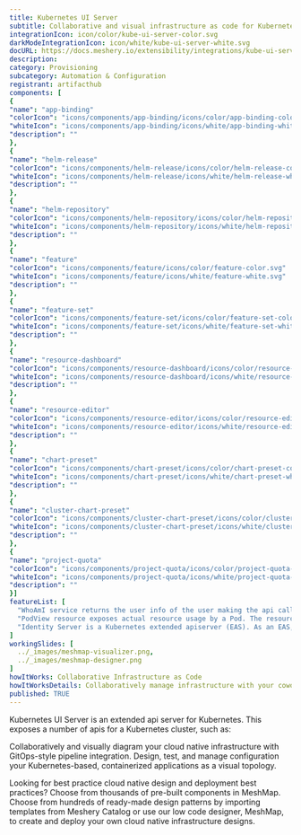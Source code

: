 ```yaml
---
title: Kubernetes UI Server
subtitle: Collaborative and visual infrastructure as code for Kubernetes UI Server
integrationIcon: icon/color/kube-ui-server-color.svg
darkModeIntegrationIcon: icon/white/kube-ui-server-white.svg
docURL: https://docs.meshery.io/extensibility/integrations/kube-ui-server
description: 
category: Provisioning
subcategory: Automation & Configuration
registrant: artifacthub
components: [
{
"name": "app-binding"
"colorIcon": "icons/components/app-binding/icons/color/app-binding-color.svg"
"whiteIcon": "icons/components/app-binding/icons/white/app-binding-white.svg"
"description": ""
},
{
"name": "helm-release"
"colorIcon": "icons/components/helm-release/icons/color/helm-release-color.svg"
"whiteIcon": "icons/components/helm-release/icons/white/helm-release-white.svg"
"description": ""
},
{
"name": "helm-repository"
"colorIcon": "icons/components/helm-repository/icons/color/helm-repository-color.svg"
"whiteIcon": "icons/components/helm-repository/icons/white/helm-repository-white.svg"
"description": ""
},
{
"name": "feature"
"colorIcon": "icons/components/feature/icons/color/feature-color.svg"
"whiteIcon": "icons/components/feature/icons/white/feature-white.svg"
"description": ""
},
{
"name": "feature-set"
"colorIcon": "icons/components/feature-set/icons/color/feature-set-color.svg"
"whiteIcon": "icons/components/feature-set/icons/white/feature-set-white.svg"
"description": ""
},
{
"name": "resource-dashboard"
"colorIcon": "icons/components/resource-dashboard/icons/color/resource-dashboard-color.svg"
"whiteIcon": "icons/components/resource-dashboard/icons/white/resource-dashboard-white.svg"
"description": ""
},
{
"name": "resource-editor"
"colorIcon": "icons/components/resource-editor/icons/color/resource-editor-color.svg"
"whiteIcon": "icons/components/resource-editor/icons/white/resource-editor-white.svg"
"description": ""
},
{
"name": "chart-preset"
"colorIcon": "icons/components/chart-preset/icons/color/chart-preset-color.svg"
"whiteIcon": "icons/components/chart-preset/icons/white/chart-preset-white.svg"
"description": ""
},
{
"name": "cluster-chart-preset"
"colorIcon": "icons/components/cluster-chart-preset/icons/color/cluster-chart-preset-color.svg"
"whiteIcon": "icons/components/cluster-chart-preset/icons/white/cluster-chart-preset-white.svg"
"description": ""
},
{
"name": "project-quota"
"colorIcon": "icons/components/project-quota/icons/color/project-quota-color.svg"
"whiteIcon": "icons/components/project-quota/icons/white/project-quota-white.svg"
"description": ""
}]
featureList: [
  "WhoAmI service returns the user info of the user making the api call.",
  "PodView resource exposes actual resource usage by a Pod. The resource usage information is read from Prometheus.",
  "Identity Server is a Kubernetes extended apiserver (EAS). As an EAS, it has access to the user who is making an api call to the whoami server."
]
workingSlides: [
  ../_images/meshmap-visualizer.png,
  ../_images/meshmap-designer.png
]
howItWorks: Collaborative Infrastructure as Code
howItWorksDetails: Collaboratively manage infrastructure with your coworkers synchronously sharing the same designs.
published: TRUE
---
```

<p>
Kubernetes UI Server is an extended api server for Kubernetes. This exposes a number of apis for a Kubernetes cluster, such as:
</p>
<p>
    Collaboratively and visually diagram your cloud native infrastructure with GitOps-style pipeline integration. Design, test, and manage configuration your Kubernetes-based, containerized applications as a visual topology.
</p>
<p>
    Looking for best practice cloud native design and deployment best practices? Choose from thousands of pre-built components in MeshMap. Choose from hundreds of ready-made design patterns by importing templates from Meshery Catalog or use our low code designer, MeshMap, to create and deploy your own cloud native infrastructure designs.
</p>
